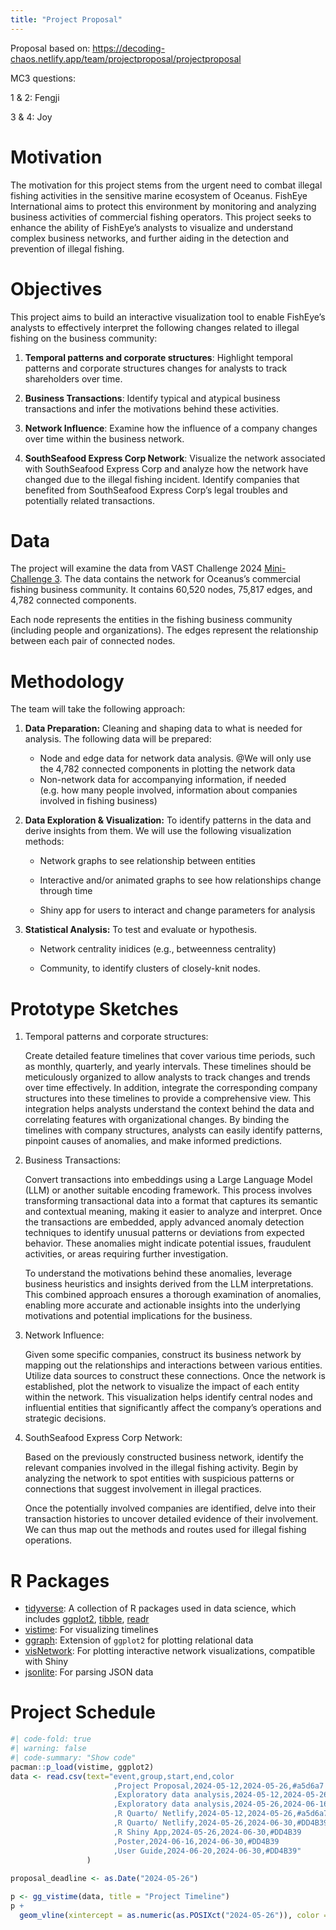 ```yaml
---
title: "Project Proposal"
---
```


::: {.callout-note appearance="simple"}
Proposal based on: <https://decoding-chaos.netlify.app/team/projectproposal/projectproposal>

MC3 questions:

1 & 2: Fengji

3 & 4: Joy
:::

# Motivation

The motivation for this project stems from the urgent need to combat illegal fishing activities in the sensitive marine ecosystem of Oceanus. FishEye International aims to protect this environment by monitoring and analyzing business activities of commercial fishing operators. This project seeks to enhance the ability of FishEye’s analysts to visualize and understand complex business networks, and further aiding in the detection and prevention of illegal fishing.

# Objectives

This project aims to build an interactive visualization tool to enable FishEye’s analysts to effectively interpret the following changes related to illegal fishing on the business community:

1.  **Temporal patterns and corporate structures**: Highlight temporal patterns and corporate structures changes for analysts to track shareholders over time.

2.  **Business Transactions**: Identify typical and atypical business transactions and infer the motivations behind these activities.

3.  **Network Influence**: Examine how the influence of a company changes over time within the business network.

4.  **SouthSeafood Express Corp Network**: Visualize the network associated with SouthSeafood Express Corp and analyze how the network have changed due to the illegal fishing incident. Identify companies that benefited from SouthSeafood Express Corp’s legal troubles and potentially related transactions.

# Data

The project will examine the data from VAST Challenge 2024 [Mini-Challenge 3](https://vast-challenge.github.io/2024/MC3.html). The data contains the network for Oceanus’s commercial fishing business community. It contains 60,520 nodes, 75,817 edges, and 4,782 connected components.

Each node represents the entities in the fishing business community (including people and organizations). The edges represent the relationship between each pair of connected nodes.

# Methodology

The team will take the following approach:

1.  **Data Preparation:** Cleaning and shaping data to what is needed for analysis. The following data will be prepared:

    -   Node and edge data for network data analysis. \@We will only use the 4,782 connected components in plotting the network data
    -   Non-network data for accompanying information, if needed (e.g. how many people involved, information about companies involved in fishing business)

2.  **Data Exploration & Visualization:** To identify patterns in the data and derive insights from them. We will use the following visualization methods:

    -   Network graphs to see relationship between entities

    -   Interactive and/or animated graphs to see how relationships change through time

    -   Shiny app for users to interact and change parameters for analysis

3.  **Statistical Analysis:** To test and evaluate or hypothesis.

    -   Network centrality inidices (e.g., betweenness centrality)

    -   Community, to identify clusters of closely-knit nodes.

# **Prototype Sketches**

1.  Temporal patterns and corporate structures:

    Create detailed feature timelines that cover various time periods, such as monthly, quarterly, and yearly intervals. These timelines should be meticulously organized to allow analysts to track changes and trends over time effectively. In addition, integrate the corresponding company structures into these timelines to provide a comprehensive view. This integration helps analysts understand the context behind the data and correlating features with organizational changes. By binding the timelines with company structures, analysts can easily identify patterns, pinpoint causes of anomalies, and make informed predictions.

2.  Business Transactions:

    Convert transactions into embeddings using a Large Language Model (LLM) or another suitable encoding framework. This process involves transforming transactional data into a format that captures its semantic and contextual meaning, making it easier to analyze and interpret. Once the transactions are embedded, apply advanced anomaly detection techniques to identify unusual patterns or deviations from expected behavior. These anomalies might indicate potential issues, fraudulent activities, or areas requiring further investigation.

    To understand the motivations behind these anomalies, leverage business heuristics and insights derived from the LLM interpretations. This combined approach ensures a thorough examination of anomalies, enabling more accurate and actionable insights into the underlying motivations and potential implications for the business.

3.  Network Influence:

    Given some specific companies, construct its business network by mapping out the relationships and interactions between various entities. Utilize data sources to construct these connections. Once the network is established, plot the network to visualize the impact of each entity within the network. This visualization helps identify central nodes and influential entities that significantly affect the company's operations and strategic decisions.

4.  SouthSeafood Express Corp Network:

    Based on the previously constructed business network, identify the relevant companies involved in the illegal fishing activity. Begin by analyzing the network to spot entities with suspicious patterns or connections that suggest involvement in illegal practices.

    Once the potentially involved companies are identified, delve into their transaction histories to uncover detailed evidence of their involvement. We can thus map out the methods and routes used for illegal fishing operations.

# **R Packages**

-   [tidyverse](https://www.tidyverse.org/): A collection of R packages used in data science, which includes [ggplot2](https://ggplot2.tidyverse.org/), [tibble](https://tibble.tidyverse.org/), [readr](https://readr.tidyverse.org/)
-   [vistime](https://github.com/shosaco/vistime): For visualizing timelines
-   [ggraph](https://ggraph.data-imaginist.com/): Extension of `ggplot2` for plotting relational data
-   [visNetwork](https://datastorm-open.github.io/visNetwork/): For plotting interactive network visualizations, compatible with Shiny
-   [jsonlite](https://cran.r-project.org/web/packages/jsonlite/index.html): For parsing JSON data

# Project Schedule

```r
#| code-fold: true
#| warning: false
#| code-summary: "Show code"
pacman::p_load(vistime, ggplot2)
data <- read.csv(text="event,group,start,end,color
                       ,Project Proposal,2024-05-12,2024-05-26,#a5d6a7
                       ,Exploratory data analysis,2024-05-12,2024-05-26,#a5d6a7
                       ,Exploratory data analysis,2024-05-26,2024-06-16,#DD4B39
                       ,R Quarto/ Netlify,2024-05-12,2024-05-26,#a5d6a7
                       ,R Quarto/ Netlify,2024-05-26,2024-06-30,#DD4B39
                       ,R Shiny App,2024-05-26,2024-06-30,#DD4B39
                       ,Poster,2024-06-16,2024-06-30,#DD4B39
                       ,User Guide,2024-06-20,2024-06-30,#DD4B39"
                 )
                
proposal_deadline <- as.Date("2024-05-26") 

p <- gg_vistime(data, title = "Project Timeline") 
p +
  geom_vline(xintercept = as.numeric(as.POSIXct("2024-05-26")), color = "red", size = 1)
```
